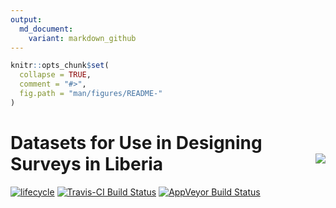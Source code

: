 ```yaml
---
output:
  md_document:
    variant: markdown_github
---
```


<!-- README.md is generated from README.Rmd. Please edit that file -->

```r
knitr::opts_chunk$set(
  collapse = TRUE,
  comment = "#>",
  fig.path = "man/figures/README-"
)
```

# Datasets for Use in Designing Surveys in Liberia <img src="man/figures/data.png" align="right" />

[![lifecycle](https://img.shields.io/badge/lifecycle-maturing-blue.svg)](https://www.tidyverse.org/lifecycle/#maturing)
[![Travis-CI Build Status](https://travis-ci.org/validmeasures/liberia.svg?branch=master)](https://travis-ci.org/validmeasures/liberia)
[![AppVeyor Build Status](https://ci.appveyor.com/api/projects/status/github/validmeasures/liberia?branch=master&svg=true)](https://ci.appveyor.com/project/validmeasures/liberia)
